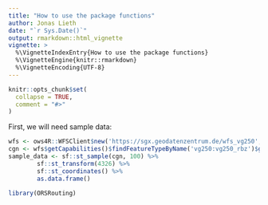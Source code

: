```yaml
---
title: "How to use the package functions"
author: Jonas Lieth
date: "`r Sys.Date()`"
output: rmarkdown::html_vignette
vignette: >
  %\VignetteIndexEntry{How to use the package functions}
  %\VignetteEngine{knitr::rmarkdown}
  %\VignetteEncoding{UTF-8}
---
```


```r
knitr::opts_chunk$set(
  collapse = TRUE,
  comment = "#>"
)
```

First, we will need sample data:
```r
wfs <- ows4R::WFSClient$new('https://sgx.geodatenzentrum.de/wfs_vg250', serviceVersion = '2.0.0')
cgn <- wfs$getCapabilities()$findFeatureTypeByName('vg250:vg250_rbz')$getFeatures()
sample_data <- sf::st_sample(cgn, 100) %>%
        sf::st_transform(4326) %>%
        sf::st_coordinates() %>%
        as.data.frame()
```

```r
library(ORSRouting)
```
